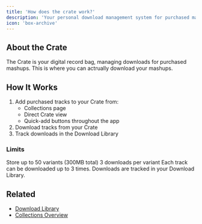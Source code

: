 ```yaml
---
title: 'How does the crate work?'
description: 'Your personal download management system for purchased mashups'
icon: 'box-archive'
---
```


## About the Crate

The Crate is your digital record bag, managing downloads for purchased mashups. This is where you can actrually download your mashups.

## How It Works

1. Add purchased tracks to your Crate from:
   - Collections page
   - Direct Crate view
   - Quick-add buttons throughout the app
2. Download tracks from your Crate
3. Track downloads in the Download Library

### Limits
<CardGroup cols={2}>
  <Card title="Storage" icon="hard-drive">
    Store up to 50 variants (300MB total)
  </Card>
  <Card title="Downloads" icon="download">
    3 downloads per variant
  </Card>
</CardGroup>


<Note>
Each track can be downloaded up to 3 times. Downloads are tracked in your Download Library.
</Note>

## Related
- [Download Library](/downloads/library)
- [Collections Overview](/collections/overview) 